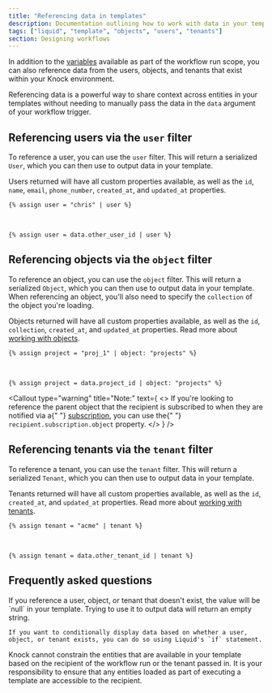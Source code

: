 ```yaml
---
title: "Referencing data in templates"
description: Documentation outlining how to work with data in your templates.
tags: ["liquid", "template", "objects", "users", "tenants"]
section: Designing workflows
---
```


In addition to the [variables](/designing-workflows/template-editor/variables) available as part of the workflow run scope, you can also reference data from the users, objects, and tenants that exist within your Knock environment.

Referencing data is a powerful way to share context across entities in your templates without needing to manually pass the data in the `data` argument of your workflow trigger.

## Referencing users via the `user` filter

To reference a user, you can use the `user` filter. This will return a serialized `User`, which you can then use to output data in your template.

Users returned will have all custom properties available, as well as the `id`, `name`, `email`, `phone_number`, `created_at`, and `updated_at` properties.

```liquid title="Referencing a user via a static identifier"
{% assign user = "chris" | user %}
```

 <br />
 
```liquid title="Referencing a user via a dynamic identifier"
{% assign user = data.other_user_id | user %}
```

## Referencing objects via the `object` filter

To reference an object, you can use the `object` filter. This will return a serialized `Object`, which you can then use to output data in your template. When referencing an object, you'll also need to specify the `collection` of the object you're loading.

Objects returned will have all custom properties available, as well as the `id`, `collection`, `created_at`, and `updated_at` properties. Read more about [working with objects](/concepts/objects).

```liquid title="Referencing an object in the 'projects' collection via a static identifier"
{% assign project = "proj_1" | object: "projects" %}
```

 <br />
 
```liquid title="Referencing an object in the 'projects' collection via a dynamic identifier"
{% assign project = data.project_id | object: "projects" %}
```

<Callout
  type="warning"
  title="Note:"
  text={
    <>
      If you're looking to reference the parent object that the recipient is
      subscribed to when they are notified via a{" "}
      <a href="/concepts/subscriptions">subscription</a>, you can use the{" "}
      <code>recipient.subscription.object</code> property.
    </>
  }
/>

## Referencing tenants via the `tenant` filter

To reference a tenant, you can use the `tenant` filter. This will return a serialized `Tenant`, which you can then use to output data in your template.

Tenants returned will have all custom properties available, as well as the `id`, `created_at`, and `updated_at` properties. Read more about [working with tenants](/concepts/tenants).

```liquid title="Referencing a tenant via a static identifier"
{% assign tenant = "acme" | tenant %}
```

 <br />
 
```liquid title="Referencing a tenant via a dynamic identifier"
{% assign tenant = data.other_tenant_id | tenant %}
```

## Frequently asked questions

<AccordionGroup>
  <Accordion title="What happens if I reference a user, object, or tenant that doesn't exist?">
    If you reference a user, object, or tenant that doesn't exist, the value will be `null` in your template. Trying to use it to output data will return an empty string.

    If you want to conditionally display data based on whether a user, object, or tenant exists, you can do so using Liquid's `if` statement.

  </Accordion>
  <Accordion title="How can I ensure that only certain users, objects, or tenants are available in my template?">
    Knock cannot constrain the entities that are available in your template based on the recipient of the workflow run or the tenant passed in. It is your responsibility to ensure that any entities loaded as part of executing a template are accessible to the recipient.
  </Accordion>
</AccordionGroup>
